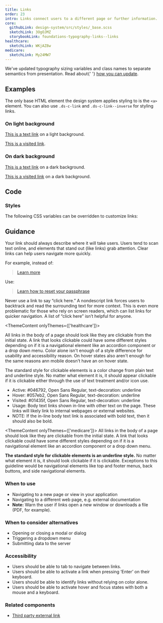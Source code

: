```yaml
---
title: Links
order: 23
intro: Links connect users to a different page or further information.
core:
  githubLink: design-system/src/styles/_base.scss
  sketchLink: 3OgOJMZ
  storybookLink: foundations-typography-links--links
healthcare:
  sketchLink: WKjAZ8w
medicare:
  sketchLink: My24MW7
---
```



<Alert heading="Typography sizing updates!">
  <p class="ds-c-alert__text">
    We've updated typography sizing variables and class names to separate semantics from
    presentation. Read about{' '}
    <a href="/migration-guides/agnostic-typography-classes">how you can update</a>.
  </p>
</Alert>

## Examples

The only base HTML element the design system applies styling to is the `<a>` element. You can also use `.ds-c-link` and `.ds-c-link--inverse` for styling links.

### On light background

<EmbeddedExample>
  <p>
    <a href="javascript:void(0);">This is a text link</a> on a light background.
  </p>
  <p>
    <a href="https://design.cms.gov/">This is a visited link</a>.
  </p>
</EmbeddedExample>

### On dark background

<EmbeddedExample>
  <div class="ds-base ds-base--inverse ds-u-padding--1">
    <p>
      <a href="javascript:void(0);">This is a text link</a> on a dark background.
    </p>
    <p>
      <a href="https://design.cms.gov/">This is a visited link</a> on a dark background.
    </p>
  </div>
</EmbeddedExample>

## Code

### Styles

The following CSS variables can be overridden to customize links:

<ComponentThemeOptions componentname="link" />

## Guidance

Your link should always describe where it will take users. Users tend to scan text online, and elements that stand out (like links) grab attention. Clear links can help users navigate more quickly.

For example, instead of:

> [Learn more](#)

Use:

> [Learn how to reset your passphrase](#)

Never use a link to say “click here.” A nondescript link forces users to backtrack and read the surrounding text for more context. This is even more problematic for those who rely on screen readers, which can list links for quicker navigation. A list of “click here” isn’t helpful for anyone.

<ThemeContent onlyThemes={['healthcare']}>

All links in the body of a page should look like they are clickable from the initial state. A link that looks clickable could have some different styles depending on if it is a navigational element like an accordion component or a drop down menu. Color alone isn't enough of a style difference for usability and accessibility reason. On hover states also aren't enough for the same reasons ann mobile doesn't have an on hover state.

The standard style for clickable elements is a color change from plain text and underline style. No matter what element it is, it should appear clickable if it is clickable either through the use of text treatment and/or icon use.

- Active: #046792, Open Sans Regular, text-decoration: underline
- Hover: #057eb2, Open Sans Regular, text-decoration: underline
- Visited: #01435f, Open Sans Regular, text-decoration: underline
- Usage: Body text links shown in-line with other text on the page. These links will likely link to internal webpages or external websites.
- NOTE: If the in-line body text link is associated with bold text, then it should also be bold.

</ThemeContent>

<ThemeContent onlyThemes={['medicare']}>
All links in the body of a page should look like they are clickable from the initial state.  A link that looks clickable could have some different styles depending on if it is a navigational element like an accordion component or a drop down menu.

<b>The standard style for clickable elements is an underline style.</b>  No matter what element it is, it should look clickable if it is clickable. Exceptions to this guideline would be navigational elements like top and footer menus, back buttons, and side navigational elements. 
</ThemeContent>

### When to use

- Navigating to a new page or view in your application
- Navigating to a different web page, e.g. external documentation
- **Note:** Warn the user if links open a new window or downloads a file (PDF, for example).

### When to consider alternatives

- Opening or closing a modal or dialog
- Triggering a dropdown menu
- Submitting data to the server

### Accessibility

- Users should be able to tab to navigate between links.
- Users should be able to activate a link when pressing ‘Enter’ on their keyboard.
- Users should be able to identify links without relying on color alone.
- Users should be able to activate hover and focus states with both a mouse and a keyboard.

### Related components

- [Third party external link](/components/third-party-external-link/)
